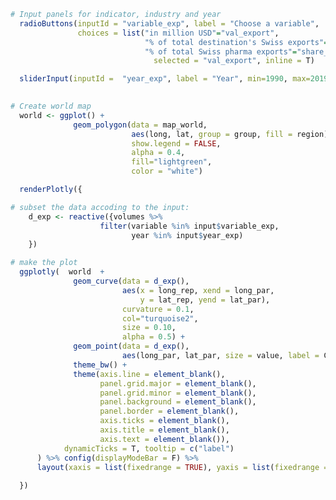 ```r

# Input panels for indicator, industry and year 
  radioButtons(inputId = "variable_exp", label = "Choose a variable",
               choices = list("in million USD"="val_export", 
                              "% of total destination's Swiss exports"="share_in_tot",
                              "% of total Swiss pharma exports"="share_in_tot2"),
                                selected = "val_export", inline = T)

  sliderInput(inputId =  "year_exp", label = "Year", min=1990, max=2019, step = 1, value=2000, sep="")
  

# Create world map
  world <- ggplot() +
              geom_polygon(data = map_world,
                           aes(long, lat, group = group, fill = region), 
                           show.legend = FALSE,
                           alpha = 0.4,
                           fill="lightgreen",
                           color = "white") 

  renderPlotly({

# subset the data accoding to the input:
    d_exp <- reactive({volumes %>%
                    filter(variable %in% input$variable_exp,
                           year %in% input$year_exp)
    }) 

# make the plot
  ggplotly(  world  +
              geom_curve(data = d_exp(), 
                         aes(x = long_rep, xend = long_par,
                             y = lat_rep, yend = lat_par),
                         curvature = 0.1, 
                         col="turquoise2", 
                         size = 0.10,
                         alpha = 0.5) +
              geom_point(data = d_exp(),
                         aes(long_par, lat_par, size = value, label = Country), color = "chocolate1",alpha = 0.5) +
              theme_bw() +
              theme(axis.line = element_blank(),
                    panel.grid.major = element_blank(),
                    panel.grid.minor = element_blank(),
                    panel.background = element_blank(),
                    panel.border = element_blank(),
                    axis.ticks = element_blank(),
                    axis.title = element_blank(),
                    axis.text = element_blank()),
            dynamicTicks = T, tooltip = c("label")
      ) %>% config(displayModeBar = F) %>%
      layout(xaxis = list(fixedrange = TRUE), yaxis = list(fixedrange = TRUE))
    
  })

```

